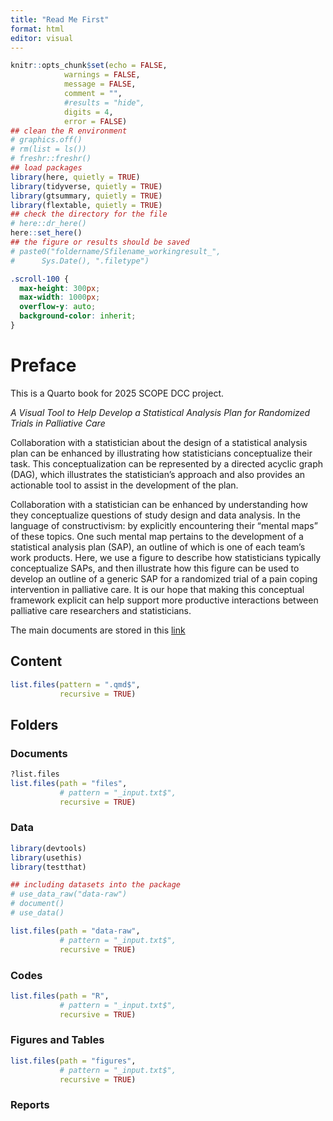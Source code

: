 ```yaml
---
title: "Read Me First"
format: html
editor: visual
---
```


```r
knitr::opts_chunk$set(echo = FALSE,
            warnings = FALSE,
            message = FALSE,
            comment = "",
            #results = "hide",
            digits = 4,
            error = FALSE)
## clean the R environment
# graphics.off()
# rm(list = ls())
# freshr::freshr()
## load packages
library(here, quietly = TRUE)
library(tidyverse, quietly = TRUE)
library(gtsummary, quietly = TRUE)
library(flextable, quietly = TRUE)
## check the directory for the file
# here::dr_here()
here::set_here()
## the figure or results should be saved 
# paste0("foldername/Sfilename_workingresult_", 
#      Sys.Date(), ".filetype")
```

```css
.scroll-100 {
  max-height: 300px;
  max-width: 1000px;
  overflow-y: auto;
  background-color: inherit;
}
```

# Preface {.unnumbered}

This is a Quarto book for 2025 SCOPE DCC project. 

*A Visual Tool to Help Develop a Statistical Analysis Plan for Randomized Trials in Palliative Care* 

Collaboration with a statistician about the design of a statistical analysis plan can be enhanced by
illustrating how statisticians conceptualize their task. This conceptualization can be represented by
a directed acyclic graph (DAG), which illustrates the statistician’s approach and also provides an
actionable tool to assist in the development of the plan.

Collaboration with a statistician can be enhanced by understanding how they conceptualize
questions of study design and data analysis. In the language of constructivism: by explicitly
encountering their “mental maps” of these topics. One such mental map pertains to the
development of a statistical analysis plan (SAP), an outline of which is one of each team’s
work products.
Here, we use a figure to describe how statisticians typically conceptualize SAPs, and
then illustrate how this figure can be used to develop an outline of a generic SAP for a randomized trial of a pain coping intervention in palliative care. It is our hope that making
this conceptual framework explicit can help support more productive interactions between
palliative care researchers and statisticians.

The main documents are stored in this [link](https://olucdenver-my.sharepoint.com/shared?listurl=https%3A%2F%2Folucdenver%2Esharepoint%2Ecom%2Fsites%2FSCOPEDCC%2FShared%20Documents)

## Content {.unnumbered}

```r
list.files(pattern = ".qmd$", 
           recursive = TRUE)
```

<!-- -   Activity Log -->
<!-- -   Administrative Information -->
<!--     -   Analytic Plan Template -->
<!--     -   Study Information -->
<!--     -   Roles and Responsibilities -->
<!--     -   SAP Information -->
<!--     -   Project Information -->
<!--     -   Investigator Agreement -->
<!--     -   Signatures -->
<!-- -   Study Overview -->
<!--     -   Background -->
<!--     -   Aims and Hypotheses -->
<!--     -   Interested Aariables -->
<!--     -   Causal DAG -->
<!-- -   Study Methods -->
<!--     -   Study Design -->
<!--     -   Sample Size -->
<!--     -   Interim Analyses -->
<!--     -   Data -->
<!--     -   Missing Data -->
<!--     -   Simulations -->
<!-- -   Statistical Analysis -->
<!--     -   Significance -->
<!--     -   Descriptive Statistics -->
<!--     -   Analysis Methods -->
<!--     -   Additional -->
<!--     -   Sensitivity Analysis -->
<!--     -   Exploratory Analysis -->
<!--     -   Software -->
<!--     -   Others -->
<!-- -   Tables and Figures -->
<!--     -   Tables Shells -->
<!--     -   Tables -->
<!--     -   Figures -->
<!--     -   Examples -->
<!-- -   Additional Information -->
<!--     -   Appendices -->
<!--     -   Glossary -->
<!--     -   Addenda -->
<!-- -   References -->

## Folders {.unnumbered}

### Documents {.unnumbered}

```r
?list.files
list.files(path = "files", 
           # pattern = "_input.txt$", 
           recursive = TRUE)
```

### Data {.unnumbered}

```r
library(devtools)
library(usethis)
library(testthat)

## including datasets into the package
# use_data_raw("data-raw")
# document()
# use_data()

list.files(path = "data-raw", 
           # pattern = "_input.txt$", 
           recursive = TRUE)

```

### Codes {.unnumbered}

```r
list.files(path = "R", 
           # pattern = "_input.txt$", 
           recursive = TRUE)
```

### Figures and Tables {.unnumbered}

```r
list.files(path = "figures", 
           # pattern = "_input.txt$", 
           recursive = TRUE)
```


### Reports {.unnumbered}
